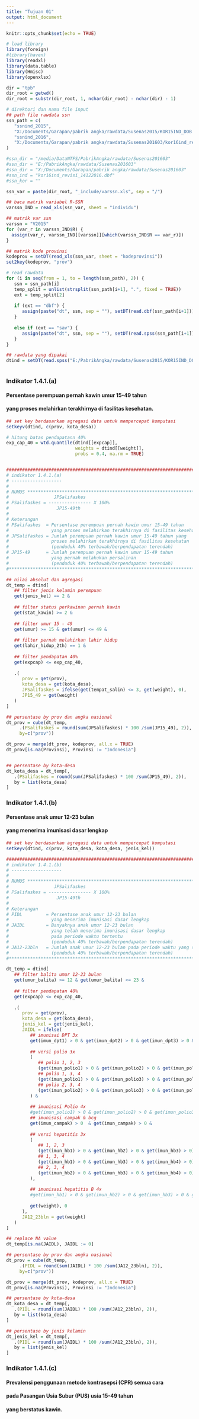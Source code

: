 ```yaml
---
title: "Tujuan 01"
output: html_document
---
```


```r
knitr::opts_chunk$set(echo = TRUE)

# load library
library(foreign)
#library(haven)
library(readxl)
library(data.table)
library(Hmisc)
library(openxlsx)
```
```r
dir = "tpb"
dir_root = getwd()
dir_root = substr(dir_root, 1, nchar(dir_root) - nchar(dir) - 1)

# direktori dan nama file input
## path file rawdata ssn
ssn_path = c(
   "ssnind_2015", 
   "X:/Documents/Garapan/pabrik angka/rawdata/Susenas2015/KOR15IND_DOB.sav",
   "ssnind_2016", 
   "X:/Documents/Garapan/pabrik angka/rawdata/Susenas201603/kor16ind_revisi_14122016.dbf"
)

#ssn_dir = "/media/DataNTFS/PabrikAngka/rawdata/Susenas201603"
#ssn_dir = "E:/PabrikAngka/rawdata/Susenas201603"
#ssn_dir = "X:/Documents/Garapan/pabrik angka/rawdata/Susenas201603"
#ssn_ind = "kor16ind_revisi_14122016.dbf"
#ssn_kor = ""

ssn_var = paste(dir_root, "_include/varssn.xls", sep = "/")

## baca matrik variabel R-SSN
varssn_IND = read_xls(ssn_var, sheet = "individu")

## matrik var ssn
varssn = "V2015"
for (var_r in varssn_IND$R) {
  assign(var_r, varssn_IND[[varssn]][which(varssn_IND$R == var_r)])
}

## matrik kode provinsi
kodeprov = setDT(read_xls(ssn_var, sheet = "kodeprovinsi"))
set2key(kodeprov, "prov")

# read rawdata
for (i in seq(from = 1, to = length(ssn_path), 2)) {
   ssn = ssn_path[i]
   temp_split = unlist(strsplit(ssn_path[i+1], ".", fixed = TRUE))
   ext = temp_split[2]
   
   if (ext == "dbf") {
      assign(paste("dt", ssn, sep = ""), setDT(read.dbf(ssn_path[i+1])))
   } 
   
   else if (ext == "sav") {
      assign(paste("dt", ssn, sep = ""), setDT(read.spss(ssn_path[i+1])))
   }
}

## rawdata yang dipakai
dtind = setDT(read.spss("E:/PabrikAngka/rawdata/Susenas2015/KOR15IND_DOB.sav"))

```
```r



```

### Indikator 1.4.1.(a)
#### Persentase perempuan pernah kawin umur 15-49 tahun 
#### yang proses melahirkan terakhirnya di fasilitas kesehatan.
```r
## set key berdasarkan agregasi data untuk mempercepat komputasi
setkeyv(dtind, c(prov, kota_desa))

# hitung batas pendapatann 40%
exp_cap_40 = wtd.quantile(dtind[[expcap]], 
                          weights = dtind[[weight]],
                          probs = 0.4, na.rm = TRUE)


##########################################################################
# indikator 1.4.1.(a)
# -------------------
# 
# RUMUS ******************************************************************
#                 JPSalifaskes
# PSalifaskes = ---------------- X 100%
#                  JP15-49th        
#
# Keterangan
# PSalifaskes  = Persentase perempuan pernah kawin umur 15-49 tahun 
#                yang proses melahirkan terakhirnya di fasilitas kesehatan
# JPSalifaskes = Jumlah perempuan pernah kawin umur 15-49 tahun yang 
#                proses melahirkan terakhirnya di fasilitas kesehatan
#                (penduduk 40% terbawah/berpendapatan terendah)
# JP15-49      = Jumlah perempuan pernah kawin umur 15-49 tahun 
#                yang pernah melakukan persalinan
#                (penduduk 40% terbawah/berpendapatan terendah)
#************************************************************************

## nilai absolut dan agregasi
dt_temp = dtind[
   ## filter jenis kelamin perempuan
   get(jenis_kel) == 2 &
   
   ## filter status perkawinan pernah kawin
   get(stat_kawin) >= 2 &
      
   ## filter umur 15 - 49
   get(umur) >= 15 & get(umur) <= 49 &
   
   ## filter pernah melahirkan lahir hidup 
   get(lahir_hidup_2th) == 1 &
      
   ## filter pendapatan 40%
   get(expcap) <= exp_cap_40,
      
   .( 
      prov = get(prov),
      kota_desa = get(kota_desa),
      JPSalifaskes = ifelse(get(tempat_salin) <= 3, get(weight), 0),
      JP15_49 = get(weight)
   )
]

## persentase by prov dan angka nasional
dt_prov = cube(dt_temp, 
     .(PSalifaskes = round(sum(JPSalifaskes) * 100 /sum(JP15_49), 2)), 
     by=c("prov"))

dt_prov = merge(dt_prov, kodeprov, all.x = TRUE)
dt_prov[is.na(Provinsi), Provinsi := "Indonesia"]


## persentase by kota-desa
dt_kota_desa = dt_temp[,
   .(PSalifaskes = round(sum(JPSalifaskes) * 100 /sum(JP15_49), 2)),
   by = list(kota_desa)
]
```

### Indikator 1.4.1.(b)
#### Persentase anak umur 12-23 bulan 
#### yang menerima imunisasi dasar lengkap
```r
## set key berdasarkan agregasi data untuk mempercepat komputasi
setkeyv(dtind, c(prov, kota_desa, kota_desa, jenis_kel))

##########################################################################
# indikator 1.4.1.(b)
# -------------------
# 
# RUMUS ******************************************************************
#                 JPSalifaskes
# PSalifaskes = ---------------- X 100%
#                  JP15-49th        
#
# Keterangan
# PIDL         = Persentase anak umur 12-23 bulan 
#                yang menerima imunisasi dasar lengkap
# JAIDL        = Banyaknya anak umur 12-23 bulan 
#                yang telah menerima imunisasi dasar lengkap 
#                pada periode waktu tertentu
#                (penduduk 40% terbawah/berpendapatan terendah)
# JA12-23bln   = Jumlah anak umur 12-23 bulan pada periode waktu yang sama
#                (penduduk 40% terbawah/berpendapatan terendah)
#************************************************************************

dt_temp = dtind[
   ## filter balita umur 12-23 bulan
   get(umur_balita) >= 12 & get(umur_balita) <= 23 &
      
   ## filter pendapatan 40%
   get(expcap) <= exp_cap_40,
   
   .(
      prov = get(prov),
      kota_desa = get(kota_desa),
      jenis_kel = get(jenis_kel),
      JAIDL = ifelse(
         ## imunisai DPT 3x
         get(imun_dpt1) > 0 & get(imun_dpt2) > 0 & get(imun_dpt3) > 0 &
         
         ## versi polio 3x
         (
            ## polio 1, 2, 3
            (get(imun_polio1) > 0 & get(imun_polio2) > 0 & get(imun_polio3) > 0) |
            ## polio 1, 3, 4
            (get(imun_polio1) > 0 & get(imun_polio3) > 0 & get(imun_polio4) > 0) |
            ## polio 2, 3, 4
            (get(imun_polio2) > 0 & get(imun_polio3) > 0 & get(imun_polio4) > 0)
         ) &
      
         ## imunisasi Polio 4x
         #get(imun_polio1) > 0 & get(imun_polio2) > 0 & get(imun_polio3) > 0 & get(imun_polio4) > 0 &
         ## imunisasi campak & bcg
         get(imun_campak) > 0  & get(imun_campak) > 0 &
            
         ## versi hepatitis 3x
         (
            ## 1, 2, 3
            (get(imun_hb1) > 0 & get(imun_hb2) > 0 & get(imun_hb3) > 0) |
            ## 1, 3, 4
            (get(imun_hb1) > 0 & get(imun_hb3) > 0 & get(imun_hb4) > 0) |
            ## 2, 3, 4
            (get(imun_hb2) > 0 & get(imun_hb3) > 0 & get(imun_hb4) > 0)
         ), 
            
         ## imunisasi hepatitis B 4x
         #get(imun_hb1) > 0 & get(imun_hb2) > 0 & get(imun_hb3) > 0 & get(imun_hb4) > 0,
         
         get(weight), 0
      ),
      JA12_23bln = get(weight)
   )
]

## replace NA value
dt_temp[is.na(JAIDL), JAIDL := 0]

## persentase by prov dan angka nasional
dt_prov = cube(dt_temp, 
     .(PIDL = round(sum(JAIDL) * 100 /sum(JA12_23bln), 2)), 
     by=c("prov"))

dt_prov = merge(dt_prov, kodeprov, all.x = TRUE)
dt_prov[is.na(Provinsi), Provinsi := "Indonesia"]

## persentase by kota-desa
dt_kota_desa = dt_temp[,
   .(PIDL = round(sum(JAIDL) * 100 /sum(JA12_23bln), 2)),
   by = list(kota_desa)
]

## persentase by jenis kelamin
dt_jenis_kel = dt_temp[,
   .(PIDL = round(sum(JAIDL) * 100 /sum(JA12_23bln), 2)),
   by = list(jenis_kel)
]
```
### Indikator 1.4.1.(c)
#### Prevalensi penggunaan metode kontrasepsi (CPR) semua cara 
#### pada Pasangan Usia Subur (PUS) usia 15-49 tahun
#### yang berstatus kawin.


